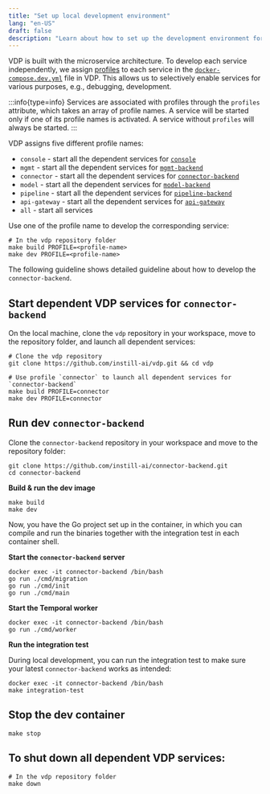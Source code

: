 ```yaml
---
title: "Set up local development environment"
lang: "en-US"
draft: false
description: "Learn about how to set up the development environment for the open-source unstructured data ETL tool VDP https://github.com/instill-ai/vdp"
---
```


VDP is built with the microservice architecture. To develop each service independently,
we assign [profiles](https://docs.docker.com/compose/profiles) to each service in
the [`docker-compose.dev.yml`](https://github.com/instill-ai/vdp/blob/main/docker-compose.dev.yml) file in VDP.
This allows us to selectively enable services for various purposes, e.g., debugging, development.

:::info{type=info}
Services are associated with profiles through the `profiles` attribute, which takes an array of profile names.
A service will be started only if one of its profile names is activated. A service without `profiles` will always be started.
:::

VDP assigns five different profile names:

- `console` - start all the dependent services for [`console`](https://github.com/instill-ai/console)
- `mgmt` - start all the dependent services for [`mgmt-backend`](https://github.com/instill-ai/mgmt-backend)
- `connector` - start all the dependent services for [`connector-backend`](https://github.com/instill-ai/connector-backend)
- `model` - start all the dependent services for [`model-backend`](https://github.com/instill-ai/model-backend)
- `pipeline` - start all the dependent services for [`pipeline-backend`](https://github.com/instill-ai/pipeline-backend)
- `api-gateway` - start all the dependent services for [`api-gateway`](https://github.com/instill-ai/api-gateway)
- `all` - start all services

Use one of the profile name to develop the corresponding service:

```shellscript
# In the vdp repository folder
make build PROFILE=<profile-name>
make dev PROFILE=<profile-name>
```

The following guideline shows detailed guideline about how to develop the `connector-backend`.

## Start dependent VDP services for `connector-backend`

On the local machine, clone the `vdp` repository in your workspace, move to the repository folder, and launch all dependent services:

```shellscript
# Clone the vdp repository
git clone https://github.com/instill-ai/vdp.git && cd vdp

# Use profile `connector` to launch all dependent services for `connector-backend`
make build PROFILE=connector
make dev PROFILE=connector
```

## Run dev `connector-backend`

Clone the `connector-backend` repository in your workspace and move to the repository folder:

```shellscript
git clone https://github.com/instill-ai/connector-backend.git
cd connector-backend
```

**Build & run the dev image**

```shellscript
make build
make dev
```

Now, you have the Go project set up in the container, in which you can compile and run the binaries together with the integration test in each container shell.

**Start the `connector-backend` server**

```shellscript
docker exec -it connector-backend /bin/bash
go run ./cmd/migration
go run ./cmd/init
go run ./cmd/main
```

**Start the Temporal worker**

```shellscript
docker exec -it connector-backend /bin/bash
go run ./cmd/worker
```

**Run the integration test**

During local development, you can run the integration test to make sure your latest `connector-backend` works as intended:

```shellscript
docker exec -it connector-backend /bin/bash
make integration-test
```

## Stop the dev container

```shellscript
make stop
```

## To shut down all dependent VDP services:

```shellscript
# In the vdp repository folder
make down
```
